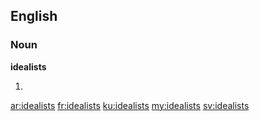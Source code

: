 ==English==

===Noun===
'''idealists'''

# {{plural of|idealist}}

[[ar:idealists]]
[[fr:idealists]]
[[ku:idealists]]
[[my:idealists]]
[[sv:idealists]]